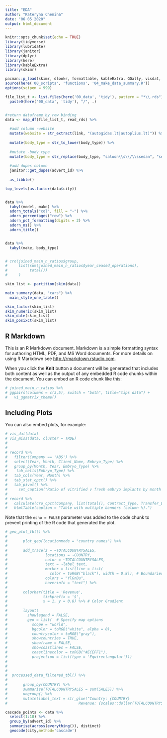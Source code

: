 ```yaml
---
title: "EDA"
author: "Kateryna Chenina"
date: "06 05 2020"
output: html_document
---
```


```r
knitr::opts_chunk$set(echo = TRUE)
library(tidyverse)
library(lubridate)
library(janitor)
library(dplyr)
library(here)
library(kableExtra)
library(skimr)

pacman::p_load(skimr, dlookr, formattable, kableExtra, GGally, visdat, plotly, lubridate, here, sparkline, visdat, tidygeocoder, tidyverse)
source(here('00_scripts', 'functions', '04_make_data_summary.R'))
options(scipen = 999)

```

```r
file_list_t <- list.files(here('00_data', 'tidy'), pattern = "*\\.rds") %>% 
  paste0(here('00_data', 'tidy'), "/", .)


#return dataframe by row binding
data <- map_df(file_list_t, read_rds) %>% 
  
  #add column -website
  mutate(website = str_extract(link, "(autogidas.lt|autoplius.lt)")) %>% 
  
  mutate(body_type = str_to_lower(body_type)) %>% 
  
  #mutate -body_type
  mutate(body_type = str_replace(body_type, "saloon\\s\\/\\ssedan", "sedan")) %>% 
  
  #add dupes column
  janitor::get_dupes(advert_id) %>% 
  
  as_tibble()

```

```r

top_levels(as.factor(data$city))


data %>% 
  tabyl(model, make) %>% 
  adorn_totals("col", fill = "-") %>%
  adorn_percentages("row") %>%
  adorn_pct_formatting(digits = 2) %>%
  adorn_ns() %>%
  adorn_title() 


data %>% 
  tabyl(make, body_type)


# cro(joined_main_n_ratios$group, 
#     list(sum(joined_main_n_ratios$year_ceased_operations),
#          total())
#     )

```


```r
skim_list <- partition(skim(data)) 

main_summary(data, "cars") %>% 
  main_style_one_table()

skim_factor(skim_list)
skim_numeric(skim_list)
skim_date(skim_list)
skim_posixct(skim_list)


```



## R Markdown

This is an R Markdown document. Markdown is a simple formatting syntax for authoring HTML, PDF, and MS Word documents. For more details on using R Markdown see <http://rmarkdown.rstudio.com>.

When you click the **Knit** button a document will be generated that includes both content as well as the output of any embedded R code chunks within the document. You can embed an R code chunk like this:

```r
# joined_main_n_ratios %>% 
# ggpairs(columns = c(3,5), switch = "both", title="tips data") +
#   v1_ggmatrix_theme()
```

## Including Plots

You can also embed plots, for example:

```r
# vis_dat(data)
# vis_miss(data, cluster = TRUE)
# 
# 
# record %>% 
#   filter(Company == 'ABS') %>% 
#   select(Year, Month, Client_Name, Embryo_Type) %>% 
#   group_by(Month, Year, Embryo_Type) %>% 
#    tab_cells(Embryo_Type) %>% 
#   tab_cols(Year, Month) %>% 
#   tab_stat_cpct() %>% 
#   tab_pivot() %>% 
#     set_caption("Ratio of vitrified v fresh embryo implants by month and year.")
# 
# record %>% 
#   calculate(cro_cpct(Company, list(total(), Contract_Type, Transfer_Location))) %>% 
#   htmlTable(caption = "Table with multiple banners (column %).")


```

Note that the `echo = FALSE` parameter was added to the code chunk to prevent printing of the R code that generated the plot.


```r
# geo_plot_tbl() %>%
#       
#       plot_geo(locationmode = "country names") %>%
#       
#       add_trace(z = ~TOTALCOUNTRYSALES,
#                 locations = ~COUNTRY,
#                 color = ~TOTALCOUNTRYSALES,
#                 text = ~label_text,
#                 marker = list(line = list(
#                   color = toRGB("black"), width = 0.8)), # Boundaries
#                 colors = "YlGnBu",
#                 hoverinfo = "text") %>%
#       
#       colorbar(title = 'Revenue',
#                tickprefix = '$',
#                x = 1, y = 0.8) %>% # Color Gradient
#       
#       layout(
#         showlegend = FALSE,
#         geo = list(  # Specify map options
#           scope = "world",
#           bgcolor = toRGB("white", alpha = 0),
#           countrycolor = toRGB("gray"),
#           showcountries = TRUE,
#           showframe = FALSE,
#           showcoastlines = FALSE,
#           coastlinecolor = toRGB("#ECEFF1"),
#           projection = list(type = 'Equirectangular')))
# 
# 
# 
#  processed_data_filtered_tbl() %>%
#       
#       group_by(COUNTRY) %>%
#       summarise(TOTALCOUNTRYSALES = sum(SALES)) %>%
#       ungroup() %>%
#       mutate(label_text = str_glue("Country: {COUNTRY}
#                                Revenue: {scales::dollar(TOTALCOUNTRYSALES)}"))

```

```r
cascade_points <- data %>%
  select(1:10) %>% 
  group_by(advert_id) %>% 
  summarise(across(everything()), distinct)
  geocode(city,method='cascade')
```

